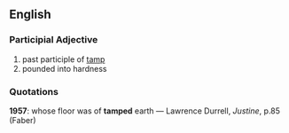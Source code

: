 ==English==
===Participial Adjective===
# past participle of [[tamp]]
# pounded into hardness
===Quotations===
'''1957''': whose floor was of '''tamped''' earth &mdash; Lawrence Durrell, ''Justine'', p.85 (Faber)